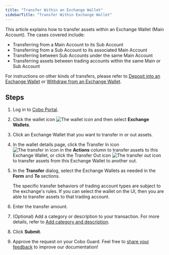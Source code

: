 ```yaml
---
title: "Transfer Within an Exchange Wallet"
sidebarTitle: "Transfer Within Exchange Wallet"
---
```


This article explains how to transfer assets within an Exchange Wallet (Main Account). The cases covered include:

- Transferring from a Main Account to its Sub Account
- Transferring from a Sub Account to its associated Main Account
- Transferring between Sub Accounts under the same Main Account
- Transferring assets between trading accounts within the same Main or Sub Account

For instructions on other kinds of transfers, please refer to [Deposit into an Exchange Wallet](/en/portal/exchange-wallets/transfers) or [Withdraw from an Exchange Wallet](/en/portal/transfers/from-exchange-wallets).

## Steps

1. Log in to [Cobo Portal](https://portal.cobo.com/login).
2. Click the wallet icon <img src="/en/images/exchange-wallet/1.png" className="icon" alt="The wallet icon" /> and then select **Exchange Wallets**.
3. Click an Exchange Wallet that you want to transfer in or out assets.
4. In the wallet details page, click the Transfer In icon <img src="/en/images/exchange-wallet/12.png" className="icon" alt="The transfer in icon" /> in the **Actions** column to transfer assets to this Exchange Wallet, or click the Transfer Out icon <img src="/en/images/exchange-wallet/13.png" className="icon" alt="The transfer out icon" /> to transfer assets from this Exchange Wallet to another out.
5. In the **Transfer** dialog, select the Exchange Wallets as needed in the **Form** and **To** sections.

    <Note>The specific transfer behaviors of trading account types are subject to the exchange's rules. If you can select the wallet on the UI, then you are able to transfer assets to that trading account.</Note>

6. Enter the transfer amount.
7. (Optional) Add a category or description to your transaction. For more details, refer to [Add category and description](about:blank).
8. Click **Submit**.
9. Approve the request on your Cobo Guard.
<Tip>Feel free to [share your feedback](https://forms.zohopublic.com/cobo/form/DocumentFeedbackForm/formperma/QvLOhxJv1_JMsJ-1dleZ8Itb_7rzN-LtgvsDdxosoVI?referrername=manuals) to improve our documentation!</Tip>